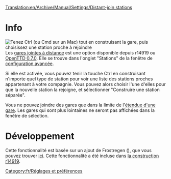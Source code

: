 [[Translation:en/Archive/Manual/Settings/Distant-join stations]]


[[Category:fr/Réglages et préférences]]
=Info=
[[File:en/distant-join.png|thumb|Tenez Ctrl (ou Cmd sur un Mac) tout en construisant la gare, puis choisissez une station proche à rejoindre]]
Les [[fr/Archive/Manual/Settings/Gares jointes à distance|gares jointes à distance]] est une option disponible depuis r14919 ou [[fr/Archive/OpenTTD/OpenTTD 0.7.0|OpenTTD 0.7.0]].
Elle se trouve dans l'onglet "Stations" de la fenêtre de [[fr/Archive/Manual/Settings/Options avancées|configuration avancée]].

Si elle est activée, vous pouvez tenir la touche Ctrl en construisant n'importe quel type de station pour voir une liste des stations proches appartenant à votre compagnie. Vous pouvez alors choisir l'une d'elles pour que la nouvelle station la rejoigne, et sélectionner "Construire une station séparée".

Vous ne pouvez joindre des gares que dans la limite de l'[[fr/Archive/Manual/Settings/Changer l'étendue d'une gare|étendue d'une gare]]. Les gares qui sont plus lointaines ne seront pas affichées dans la fenêtre de sélection.

=Développement=
Cette fonctionnalité est basée sur un ajout de Frostregen ({{en/Flyspray|2291}}), que vous pouvez trouver [http://www.tt-forums.net/viewtopic.php?f=33&t=30960 ici]. Cette fonctionnalité a été incluse dans [http://hg.openttd.org/openttd/trunk.hg/rev/a469f573bfaa la construction r14919].